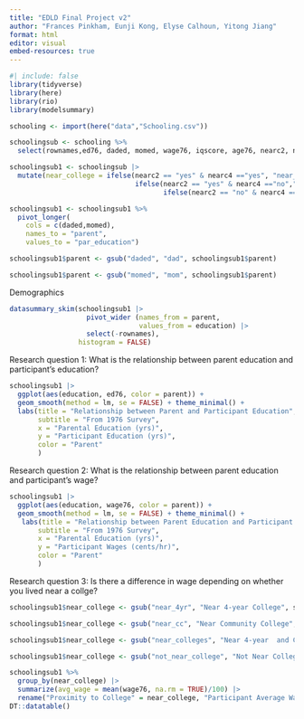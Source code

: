 ```yaml
---
title: "EDLD Final Project v2"
author: "Frances Pinkham, Eunji Kong, Elyse Calhoun, Yitong Jiang"
format: html
editor: visual
embed-resources: true
---
```


```r
#| include: false
library(tidyverse)
library(here)
library(rio)
library(modelsummary)
```

```r
schooling <- import(here("data","Schooling.csv"))
```

```r
schoolingsub <- schooling %>%
  select(rownames,ed76, daded, momed, wage76, iqscore, age76, nearc2, nearc4)

```

```r
schoolingsub1 <- schoolingsub |> 
  mutate(near_college = ifelse(nearc2 == "yes" & nearc4 =="yes", "near_colleges", 
                               ifelse(nearc2 == "yes" & nearc4 =="no","near_cc", 
                                      ifelse(nearc2 == "no" & nearc4 =="yes","near_4yr", "not_near_college")))) 
```

```r
schoolingsub1 <- schoolingsub1 %>%
  pivot_longer(
    cols = c(daded,momed),
    names_to = "parent",
    values_to = "par_education")

schoolingsub1$parent <- gsub("daded", "dad", schoolingsub1$parent)

schoolingsub1$parent <- gsub("momed", "mom", schoolingsub1$parent)
```

Demographics

```r
datasummary_skim(schoolingsub1 |> 
                   pivot_wider (names_from = parent,
                                values_from = education) |> 
                   select(-rownames),
                 histogram = FALSE)
```

Research question 1: What is the relationship between parent education and participant's education?

```r
schoolingsub1 |> 
  ggplot(aes(education, ed76, color = parent)) +
  geom_smooth(method = lm, se = FALSE) + theme_minimal() +
  labs(title = "Relationship between Parent and Participant Education",
       subtitle = "From 1976 Survey",
       x = "Parental Education (yrs)",
       y = "Participant Education (yrs)",
       color = "Parent"
       )

```

Research question 2: What is the relationship between parent education and participant's wage?

```r
schoolingsub1 |> 
  ggplot(aes(education, wage76, color = parent)) +
  geom_smooth(method = lm, se = FALSE) + theme_minimal() +
   labs(title = "Relationship between Parent Education and Participant Wages",
       subtitle = "From 1976 Survey",
       x = "Parental Education (yrs)",
       y = "Participant Wages (cents/hr)",
       color = "Parent"
       )
```

Research question 3: Is there a difference in wage depending on whether you lived near a collge?

```r
schoolingsub1$near_college <- gsub("near_4yr", "Near 4-year College", schoolingsub1$near_college)

schoolingsub1$near_college <- gsub("near_cc", "Near Community College", schoolingsub1$near_college)

schoolingsub1$near_college <- gsub("near_colleges", "Near 4-year  and Community College", schoolingsub1$near_college)

schoolingsub1$near_college <- gsub("not_near_college", "Not Near College", schoolingsub1$near_college)

schoolingsub1 %>%   
  group_by(near_college) |> 
  summarize(avg_wage = mean(wage76, na.rm = TRUE)/100) |>
  rename("Proximity to College" = near_college, "Participant Average Wage per Hour" = avg_wage) %>%
DT::datatable()
```
